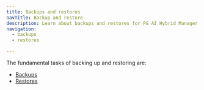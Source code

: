 ```yaml
---
title: Backups and restores
navTitle: Backup and restore
description: Learn about backups and restores for PG AI Hybrid Manager.
navigation:
  - backups
  - restores

---
```


The fundamental tasks of backing up and restoring are:

-   [Backups](backups.mdx)
-   [Restores](restores.mdx)
